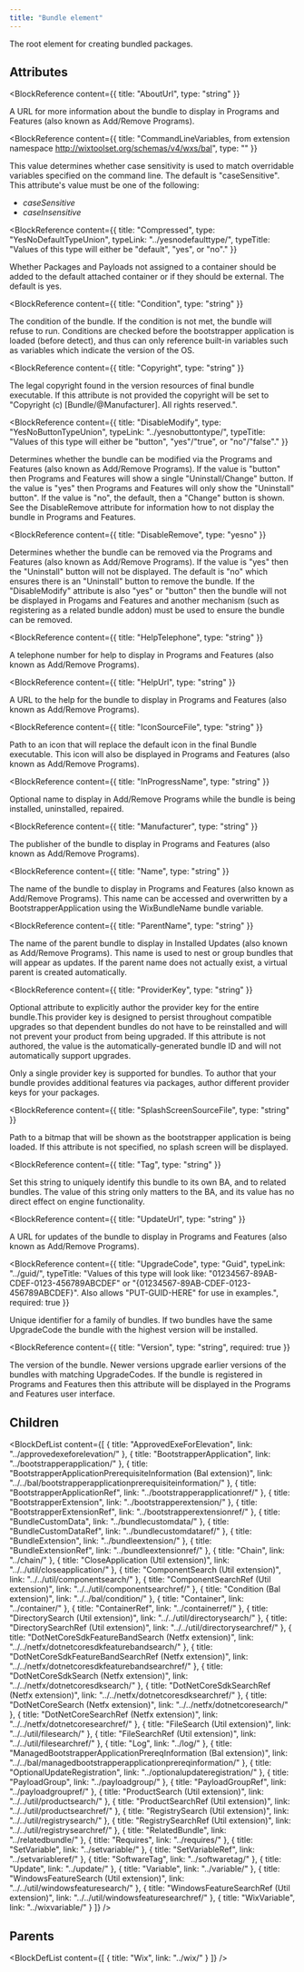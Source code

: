```yaml
---
title: "Bundle element"
---
```



The root element for creating bundled packages.


## Attributes

<BlockWrapper>

  <BlockReference
    content={{
      title: "AboutUrl",
      type: "string"
    }}
  >
  A URL for more information about the bundle to display in Programs and Features (also
   known as Add/Remove Programs).
  </BlockReference>

  <BlockReference
    content={{
      title: "CommandLineVariables, from extension namespace http://wixtoolset.org/schemas/v4/wxs/bal",
      type: ""
    }}
  >
  This value determines whether case sensitivity is used to match overridable variables specified on the command line. The default is "caseSensitive". This attribute's value must be one of the following:
  - *caseSensitive*
  - *caseInsensitive*
  </BlockReference>

  <BlockReference
    content={{
      title: "Compressed",
      type: "YesNoDefaultTypeUnion",
      typeLink: "../yesnodefaulttype/",
      typeTitle: "Values of this type will either be \"default\", \"yes\", or \"no\"."
    }}
  >
  Whether Packages and Payloads not assigned to a container should be added to the default attached container or if they should be external. The default is yes.
  </BlockReference>

  <BlockReference
    content={{
      title: "Condition",
      type: "string"
    }}
  >
  The condition of the bundle. If the condition is not met, the bundle will
   refuse to run. Conditions are checked before the bootstrapper application is loaded
   (before detect), and thus can only reference built-in variables such as
   variables which indicate the version of the OS.
  </BlockReference>

  <BlockReference
    content={{
      title: "Copyright",
      type: "string"
    }}
  >
  The legal copyright found in the version resources of final bundle executable. If
   this attribute is not provided the copyright will be set to "Copyright (c) [Bundle/@Manufacturer]. All rights reserved.".
  </BlockReference>

  <BlockReference
    content={{
      title: "DisableModify",
      type: "YesNoButtonTypeUnion",
      typeLink: "../yesnobuttontype/",
      typeTitle: "Values of this type will either be \"button\", \"yes\"/\"true\", or \"no\"/\"false\"."
    }}
  >
  Determines whether the bundle can be modified via the Programs and Features (also known as
   Add/Remove Programs). If the value is "button" then Programs and Features will show a single
   "Uninstall/Change" button. If the value is "yes" then Programs and Features will only show
   the "Uninstall" button". If the value is "no", the default, then a "Change" button is shown.
   See the DisableRemove attribute for information how to not display the bundle in Programs
   and Features.
  </BlockReference>

  <BlockReference
    content={{
      title: "DisableRemove",
      type: "yesno"
    }}
  >
  Determines whether the bundle can be removed via the Programs and Features (also
   known as Add/Remove Programs). If the value is "yes" then the "Uninstall" button will
   not be displayed. The default is "no" which ensures there is an "Uninstall" button to
   remove the bundle. If the "DisableModify" attribute is also "yes" or "button" then the
   bundle will not be displayed in Progams and Features and another mechanism (such as
   registering as a related bundle addon) must be used to ensure the bundle can be removed.
  </BlockReference>

  <BlockReference
    content={{
      title: "HelpTelephone",
      type: "string"
    }}
  >
  A telephone number for help to display in Programs and Features (also known as
   Add/Remove Programs).
  </BlockReference>

  <BlockReference
    content={{
      title: "HelpUrl",
      type: "string"
    }}
  >
  A URL to the help for the bundle to display in Programs and Features (also known as
   Add/Remove Programs).
  </BlockReference>

  <BlockReference
    content={{
      title: "IconSourceFile",
      type: "string"
    }}
  >
  Path to an icon that will replace the default icon in the final Bundle executable.
   This icon will also be displayed in Programs and Features (also known as Add/Remove
   Programs).
  </BlockReference>

  <BlockReference
    content={{
      title: "InProgressName",
      type: "string"
    }}
  >
  Optional name to display in Add/Remove Programs while the bundle is being installed, uninstalled, repaired.
  </BlockReference>

  <BlockReference
    content={{
      title: "Manufacturer",
      type: "string"
    }}
  >
  The publisher of the bundle to display in Programs and Features (also known as
   Add/Remove Programs).
  </BlockReference>

  <BlockReference
    content={{
      title: "Name",
      type: "string"
    }}
  >
  The name of the bundle to display in Programs and Features (also known as Add/Remove
   Programs). This name can be accessed and overwritten by a BootstrapperApplication
   using the WixBundleName bundle variable.
  </BlockReference>

  <BlockReference
    content={{
      title: "ParentName",
      type: "string"
    }}
  >
  The name of the parent bundle to display in Installed Updates (also known as Add/Remove
   Programs). This name is used to nest or group bundles that will appear as updates.
   If the parent name does not actually exist, a virtual parent is created automatically.
  </BlockReference>

  <BlockReference
    content={{
      title: "ProviderKey",
      type: "string"
    }}
  >
  Optional attribute to explicitly author the provider key for the entire bundle.This provider key is designed to persist throughout compatible upgrades so that dependent bundles do not have to be reinstalled
   and will not prevent your product from being upgraded. If this attribute is not authored, the value is the
   automatically-generated bundle ID and will not automatically support upgrades.
  
  Only a single provider key is supported for bundles. To author that your bundle provides additional features via
   packages, author different provider keys for your packages.
  
  
  </BlockReference>

  <BlockReference
    content={{
      title: "SplashScreenSourceFile",
      type: "string"
    }}
  >
  Path to a bitmap that will be shown as the bootstrapper application is being loaded. If this attribute is not specified, no splash screen will be displayed.
  </BlockReference>

  <BlockReference
    content={{
      title: "Tag",
      type: "string"
    }}
  >
  Set this string to uniquely identify this bundle to its own BA, and to related bundles. The value of this string only matters to the BA, and its value has no direct effect on engine functionality.
  </BlockReference>

  <BlockReference
    content={{
      title: "UpdateUrl",
      type: "string"
    }}
  >
  A URL for updates of the bundle to display in Programs and Features (also
   known as Add/Remove Programs).
  </BlockReference>

  <BlockReference
    content={{
      title: "UpgradeCode",
      type: "Guid",
      typeLink: "../guid/",
      typeTitle: "Values of this type will look like: \"01234567-89AB-CDEF-0123-456789ABCDEF\" or \"{01234567-89AB-CDEF-0123-456789ABCDEF}\". Also allows \"PUT-GUID-HERE\" for use in examples.",
      required: true
    }}
  >
  Unique identifier for a family of bundles. If two bundles have the same UpgradeCode the
   bundle with the highest version will be installed.
  </BlockReference>

  <BlockReference
    content={{
      title: "Version",
      type: "string",
      required: true
    }}
  >
  The version of the bundle. Newer versions upgrade earlier versions of the bundles
   with matching UpgradeCodes. If the bundle is registered in Programs and Features
   then this attribute will be displayed in the Programs and Features user interface.
  </BlockReference>

</BlockWrapper>

## Children

<BlockDefList content={[
    {
      title: "ApprovedExeForElevation",
      link: "../approvedexeforelevation/"
    },
    {
      title: "BootstrapperApplication",
      link: "../bootstrapperapplication/"
    },
    {
      title: "BootstrapperApplicationPrerequisiteInformation (Bal extension)",
      link: "../../bal/bootstrapperapplicationprerequisiteinformation/"
    },
    {
      title: "BootstrapperApplicationRef",
      link: "../bootstrapperapplicationref/"
    },
    {
      title: "BootstrapperExtension",
      link: "../bootstrapperextension/"
    },
    {
      title: "BootstrapperExtensionRef",
      link: "../bootstrapperextensionref/"
    },
    {
      title: "BundleCustomData",
      link: "../bundlecustomdata/"
    },
    {
      title: "BundleCustomDataRef",
      link: "../bundlecustomdataref/"
    },
    {
      title: "BundleExtension",
      link: "../bundleextension/"
    },
    {
      title: "BundleExtensionRef",
      link: "../bundleextensionref/"
    },
    {
      title: "Chain",
      link: "../chain/"
    },
    {
      title: "CloseApplication (Util extension)",
      link: "../../util/closeapplication/"
    },
    {
      title: "ComponentSearch (Util extension)",
      link: "../../util/componentsearch/"
    },
    {
      title: "ComponentSearchRef (Util extension)",
      link: "../../util/componentsearchref/"
    },
    {
      title: "Condition (Bal extension)",
      link: "../../bal/condition/"
    },
    {
      title: "Container",
      link: "../container/"
    },
    {
      title: "ContainerRef",
      link: "../containerref/"
    },
    {
      title: "DirectorySearch (Util extension)",
      link: "../../util/directorysearch/"
    },
    {
      title: "DirectorySearchRef (Util extension)",
      link: "../../util/directorysearchref/"
    },
    {
      title: "DotNetCoreSdkFeatureBandSearch (Netfx extension)",
      link: "../../netfx/dotnetcoresdkfeaturebandsearch/"
    },
    {
      title: "DotNetCoreSdkFeatureBandSearchRef (Netfx extension)",
      link: "../../netfx/dotnetcoresdkfeaturebandsearchref/"
    },
    {
      title: "DotNetCoreSdkSearch (Netfx extension)",
      link: "../../netfx/dotnetcoresdksearch/"
    },
    {
      title: "DotNetCoreSdkSearchRef (Netfx extension)",
      link: "../../netfx/dotnetcoresdksearchref/"
    },
    {
      title: "DotNetCoreSearch (Netfx extension)",
      link: "../../netfx/dotnetcoresearch/"
    },
    {
      title: "DotNetCoreSearchRef (Netfx extension)",
      link: "../../netfx/dotnetcoresearchref/"
    },
    {
      title: "FileSearch (Util extension)",
      link: "../../util/filesearch/"
    },
    {
      title: "FileSearchRef (Util extension)",
      link: "../../util/filesearchref/"
    },
    {
      title: "Log",
      link: "../log/"
    },
    {
      title: "ManagedBootstrapperApplicationPrereqInformation (Bal extension)",
      link: "../../bal/managedbootstrapperapplicationprereqinformation/"
    },
    {
      title: "OptionalUpdateRegistration",
      link: "../optionalupdateregistration/"
    },
    {
      title: "PayloadGroup",
      link: "../payloadgroup/"
    },
    {
      title: "PayloadGroupRef",
      link: "../payloadgroupref/"
    },
    {
      title: "ProductSearch (Util extension)",
      link: "../../util/productsearch/"
    },
    {
      title: "ProductSearchRef (Util extension)",
      link: "../../util/productsearchref/"
    },
    {
      title: "RegistrySearch (Util extension)",
      link: "../../util/registrysearch/"
    },
    {
      title: "RegistrySearchRef (Util extension)",
      link: "../../util/registrysearchref/"
    },
    {
      title: "RelatedBundle",
      link: "../relatedbundle/"
    },
    {
      title: "Requires",
      link: "../requires/"
    },
    {
      title: "SetVariable",
      link: "../setvariable/"
    },
    {
      title: "SetVariableRef",
      link: "../setvariableref/"
    },
    {
      title: "SoftwareTag",
      link: "../softwaretag/"
    },
    {
      title: "Update",
      link: "../update/"
    },
    {
      title: "Variable",
      link: "../variable/"
    },
    {
      title: "WindowsFeatureSearch (Util extension)",
      link: "../../util/windowsfeaturesearch/"
    },
    {
      title: "WindowsFeatureSearchRef (Util extension)",
      link: "../../util/windowsfeaturesearchref/"
    },
    {
      title: "WixVariable",
      link: "../wixvariable/"
    }
  ]}
/>

## Parents

<BlockDefList content={[
    {
      title: "Wix",
      link: "../wix/"
    }
  ]}
/>